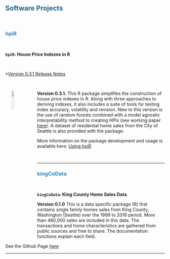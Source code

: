 ## <span style="color:#21618C"> Software Projects  </span>
 &nbsp;
 &nbsp;
 
### <span style="color:#2E86C1"> hpiR  </span>

&nbsp;

**`hpiR`: House Price Indexes in R**

&nbsp;

*<a href="hpiR_0.3.1_release.html">Version 0.3.1 Release Notes</a>

&nbsp;

<img src="images/hpir.png" style="width:12%; border:0px solid; margin-left:20px; margin-right: 20px" align="left">

**Version 0.3.1.** This R package simplifies the construction of house price indexes in R.  Along with three approaches to deriving indexes, it also includes a suite of tools for testing index accuracy, volatility and revision. New to this version is the use of random forests combined with a model agnostic interpretability method to creating HPIs (see working paper [here](https://github.com/andykrause/hpi_research/tree/master/irf)). A dataset of residential home sales from the City of Seattle is also provided with the package.

More information on the package development and usage is available here: [Using hpiR](https://github.com/andykrause/hpiR/blob/master/vignettes/introduction.Rmd)

 &nbsp;
 &nbsp;

---------------------------------------------------------------------------------

### <span style="color:#2E86C1"> kingCoData </span>

&nbsp;

**`kingCoData`: King County Home Sales Data**

**Version 0.1.0** This is a data specific package (R) that contains single family homes sales from King County, Washington (Seattle) over the 1999 to 2019 period.  More than 480,000 sales are included in this data.  The transactions and home characteristics are gathered from public sources and free to share.  The documentation functions explain each field. 

See the Github Page [here](https://github.com/andykrause/kingCoData)

---------------------------------------------------------------------------------